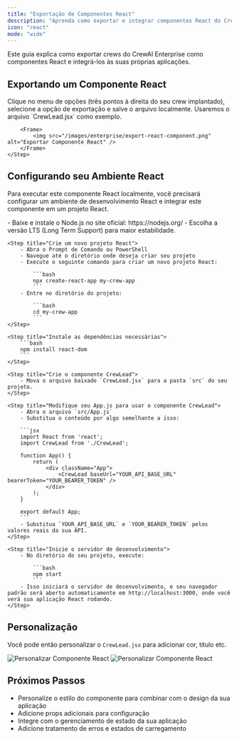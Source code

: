 ```yaml
---
title: "Exportação de Componentes React"
description: "Aprenda como exportar e integrar componentes React do CrewAI Enterprise em suas aplicações"
icon: "react"
mode: "wide"
---
```


Este guia explica como exportar crews do CrewAI Enterprise como componentes React e integrá-los às suas próprias aplicações.

## Exportando um Componente React

<Steps>
    <Step title="Exporte o Componente">
        Clique no menu de opções (três pontos à direita do seu crew implantado), selecione a opção de exportação e salve o arquivo localmente. Usaremos o arquivo `CrewLead.jsx` como exemplo.

        <Frame>
            <img src="/images/enterprise/export-react-component.png" alt="Exportar Componente React" />
        </Frame>
    </Step>
</Steps>

## Configurando seu Ambiente React

Para executar este componente React localmente, você precisará configurar um ambiente de desenvolvimento React e integrar este componente em um projeto React.

<Steps>
    <Step title="Instale o Node.js">
        - Baixe e instale o Node.js no site oficial: https://nodejs.org/
        - Escolha a versão LTS (Long Term Support) para maior estabilidade.
    </Step>

    <Step title="Crie um novo projeto React">
        - Abra o Prompt de Comando ou PowerShell
        - Navegue até o diretório onde deseja criar seu projeto
        - Execute o seguinte comando para criar um novo projeto React:

            ```bash
            npx create-react-app my-crew-app
            ```
        - Entre no diretório do projeto:
        
            ```bash
            cd my-crew-app
            ```
    </Step>

    <Step title="Instale as dependências necessárias">
        ```bash
        npm install react-dom
        ```
    </Step>

    <Step title="Crie o componente CrewLead">
        - Mova o arquivo baixado `CrewLead.jsx` para a pasta `src` do seu projeto.
    </Step>

    <Step title="Modifique seu App.js para usar o componente CrewLead">
        - Abra o arquivo `src/App.js`
        - Substitua o conteúdo por algo semelhante a isso:

        ```jsx
        import React from 'react';
        import CrewLead from './CrewLead';

        function App() {
            return (
                <div className="App">
                    <CrewLead baseUrl="YOUR_API_BASE_URL" bearerToken="YOUR_BEARER_TOKEN" />
                </div>
            );
        }

        export default App;
        ```
        - Substitua `YOUR_API_BASE_URL` e `YOUR_BEARER_TOKEN` pelos valores reais da sua API.
    </Step>

    <Step title="Inicie o servidor de desenvolvimento">
        - No diretório do seu projeto, execute:
        
            ```bash
            npm start
            ```
        - Isso iniciará o servidor de desenvolvimento, e seu navegador padrão será aberto automaticamente em http://localhost:3000, onde você verá sua aplicação React rodando.
    </Step>
</Steps>

## Personalização

Você pode então personalizar o `CrewLead.jsx` para adicionar cor, título etc.

<Frame>
    <img src="/images/enterprise/customise-react-component.png" alt="Personalizar Componente React" />
</Frame>
<Frame>
    <img src="/images/enterprise/customise-react-component-2.png" alt="Personalizar Componente React" />
</Frame>

## Próximos Passos

- Personalize o estilo do componente para combinar com o design da sua aplicação
- Adicione props adicionais para configuração
- Integre com o gerenciamento de estado da sua aplicação
- Adicione tratamento de erros e estados de carregamento